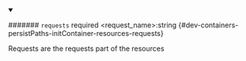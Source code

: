 
<details className="config-field" data-expandable="false" open>
<summary>

####### `requests` <span className="config-field-required" data-required="false">required</span> <span className="config-field-type">&lt;request_name&gt;:string</span> <span className="config-field-default"></span> <span className="config-field-enum"></span> {#dev-containers-persistPaths-initContainer-resources-requests}

Requests are the requests part of the resources

</summary>



</details>

